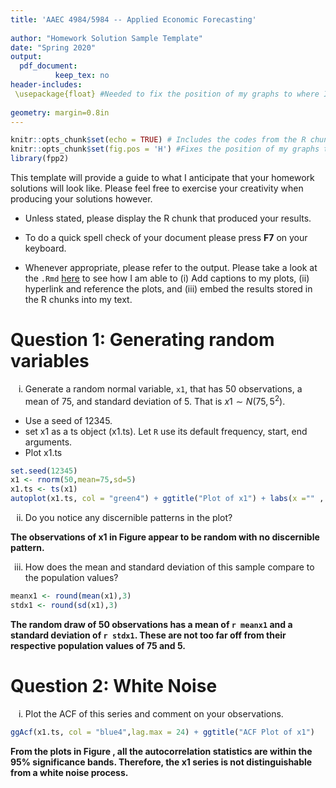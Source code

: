 ```yaml
---
title: 'AAEC 4984/5984 -- Applied Economic Forecasting'
        
author: "Homework Solution Sample Template"
date: "Spring 2020"
output: 
  pdf_document:
          keep_tex: no
header-includes:
 \usepackage{float} #Needed to fix the position of my graphs to where I included them in the document
 
geometry: margin=0.8in
---
```


```r
knitr::opts_chunk$set(echo = TRUE) # Includes the codes from the R chunks by default
knitr::opts_chunk$set(fig.pos = 'H') #Fixes the position of my graphs to where I included them in the document
library(fpp2)
```
This template will provide a guide to what I anticipate that your homework solutions will look like. Please feel free to exercise your creativity when producing your solutions however. 

- Unless stated, please display the R chunk that produced your results.

- To do a quick spell check of your document please press **F7** on your keyboard.

- Whenever appropriate, please refer to the output. Please take a look at the `.Rmd` [here](Homework_Solution_Template.Rmd) to see how I am able to (i) Add captions to my plots, (ii) hyperlink and reference the plots, and (iii) embed the results stored in the R chunks into my text.

# Question 1: Generating random variables

i. Generate a random normal variable, `x1`, that has 50 observations, a mean of 75, and standard deviation of 5. That is $x1\sim N(75,5^2)$. 
- Use a seed of 12345. 
- set x1 as a ts object (x1.ts). Let `R` use its default frequency, start, end arguments.
- Plot x1.ts 

```r
set.seed(12345)
x1 <- rnorm(50,mean=75,sd=5)
x1.ts <- ts(x1)
autoplot(x1.ts, col = "green4") + ggtitle("Plot of x1") + labs(x ="" , y = " ")
```
 
ii. Do you notice any discernible patterns in the plot?

**The observations of x1 in Figure \ref{fig:x1plots} appear to be random with no discernible pattern.**

iii. How does the mean and standard deviation of this sample compare to the population values?

```r
meanx1 <- round(mean(x1),3)
stdx1 <- round(sd(x1),3)
```

**The random draw of 50 observations has a mean of `r meanx1` and a standard deviation of `r stdx1`. These are not too far off from their respective population values of 75 and 5.**

# Question 2: White Noise

i. Plot the ACF of this series and comment on your observations.
```r
ggAcf(x1.ts, col = "blue4",lag.max = 24) + ggtitle("ACF Plot of x1") 
```

**From the plots in Figure \ref{fig:x1acf}, all the autocorrelation statistics are within the 95% significance bands. Therefore, the x1 series is not distinguishable from a white noise process.**

